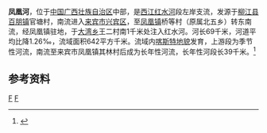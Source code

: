 {{Otheruses|凤凰河|other=同名或類似名的其它條目描述}}
{{Infobox River
  | river_name      = 凤凰河
  | image_name      = 
  | image_size      = 
  | caption         = 
  | origin          = [[广西壮族自治区|广西壮族自治区]][[柳江县|柳江县]][[百朋镇|百朋镇]]官塘村
  | mouth           = 广西壮族自治区[[来宾市|来宾市]][[兴宾区|兴宾区]][[大湾乡_(来宾市)|大湾乡]]王二村[[红水河|红水河]]{{coord|23|49|08|N|129|26|00|E}}
  | basin_countries = {{PRC}}
  | length          = 69 km
  | elevation       = 
  | mouth_elevation = 
  | discharge       = 
  | watershed       = 642 km<sup>2</sup>
}}
'''凤凰河'''，位于[[中国|中国]][[广西壮族自治区|广西壮族自治区]]中部，是[[西江|西江]][[红水河|红水河]]段左岸支流，发源于[[柳江县|柳江县]][[百朋镇|百朋镇]]官塘村，南流进入[[来宾市|来宾市]][[兴宾区|兴宾区]]，至[[凤凰镇_(来宾市)|凤凰镇]]桥等村（原属北五乡）转东南流，经凤凰镇驻地，于[[大湾乡_(来宾市)|大湾乡]]王二村南1千米处注入红水河。河长69千米，河道平均比降1.26‰，流域面积642平方千米。流域内[[喀斯特地貌|喀斯特地貌]]发育，上游段为季节性河流，南流至来宾市凤凰镇其林村后成为长年性河流，长年性河段长39千米。<ref name="中国河湖大典">{{cite book zh |author=《[[中国河湖大典|中国河湖大典]]》编纂委员会 |title=《中国河湖大典·珠江卷》 |format=M|edition=1 |location=北京 |publisher=中国水利水电出版社 |date=2013年1月 |pages=86页 |id= ISBN 978-7-5170-0561-2}}</ref>

==参考资料==
{{reflist}}

[[Category:紅水河水系|F]]
[[Category:广西河流|F]]